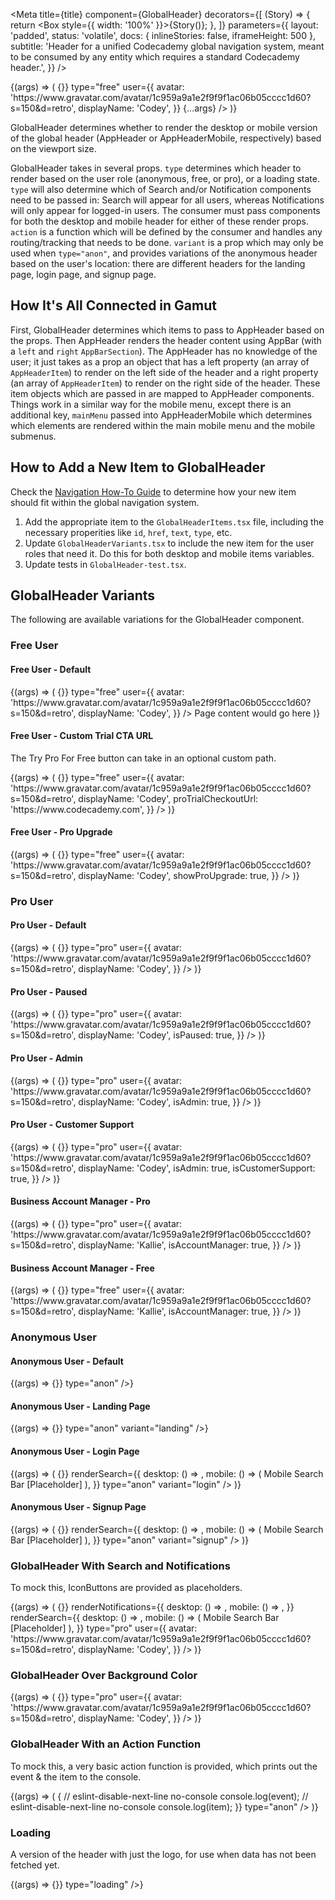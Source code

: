 

<Meta
  title={title}
  component={GlobalHeader}
  decorators={[
    (Story) => {
      return <Box style={{ width: '100%' }}>{Story()}</Box>;
    },
  ]}
  parameters={{
    layout: 'padded',
    status: 'volatile',
    docs: { inlineStories: false, iframeHeight: 500 },
    subtitle:
      'Header for a unified Codecademy global navigation system, meant to be consumed by any entity which requires a standard Codecademy header.',
  }}
/>

<Canvas withSource="open">
  <Story name="GlobalHeader">
    {(args) => (
      <Box position="relative" zIndex={0}>
        <GlobalHeader
          action={() => {}}
          type="free"
          user={{
            avatar:
              'https://www.gravatar.com/avatar/1c959a9a1e2f9f9f1ac06b05cccc1d60?s=150&d=retro',
            displayName: 'Codey',
          }}
          {...args}
        />
      </Box>
    )}
  </Story>
</Canvas>

GlobalHeader determines whether to render the desktop or mobile version of the global header (<LinkTo kind="Molecules/AppHeader" story="AppHeader">AppHeader</LinkTo> or <LinkTo kind="Molecules/AppHeaderMobile" story="AppHeaderMobile">AppHeaderMobile</LinkTo>, respectively) based on the viewport size.

GlobalHeader takes in several props. `type` determines which header to render based on the user role (anonymous, free, or pro), or a loading state. `type` will also determine which of Search and/or Notification components need to be passed in: Search will appear for all users, whereas Notifications will only appear for logged-in users. The consumer must pass components for both the desktop and mobile header for either of these render props. `action` is a function which will be defined by the consumer and handles any routing/tracking that needs to be done. `variant` is a prop which may only be used when `type="anon"`, and provides variations of the anonymous header based on the user's location: there are different headers for the landing page, login page, and signup page.

<PropsTable story="GlobalHeader" />

## How It's All Connected in Gamut

First, <LinkTo kind="Molecules/GlobalHeader" story="GlobalHeader">GlobalHeader</LinkTo> determines which items to pass to <LinkTo kind="Molecules/AppHeader" story="AppHeader">AppHeader</LinkTo> based on the props. Then <LinkTo kind="Molecules/AppHeader" story="AppHeader">AppHeader</LinkTo> renders the
header content using <LinkTo kind='Molecules/AppBar' story="Header">AppBar</LinkTo> (with a `left` and `right` `AppBarSection`). The <LinkTo kind="Molecules/AppHeader" story="AppHeader">AppHeader</LinkTo>
has no knowledge of the user; it just takes as a prop an object that has a left property
(an array of `AppHeaderItem`) to render on the left side of the header and a right
property (an array of `AppHeaderItem`) to render on the right side of the header.
These item objects which are passed in are mapped to <LinkTo kind="Molecules/AppHeader" story="AppHeader">AppHeader</LinkTo> components. Things work in a similar way for the mobile menu, except there is an additional key, `mainMenu` passed into <LinkTo kind="Molecules/AppHeaderMobile" story="AppHeaderMobile">AppHeaderMobile</LinkTo> which determines which elements are rendered within the main mobile menu and the mobile submenus.

## How to Add a New Item to GlobalHeader

Check the [Navigation How-To Guide](https://docs.google.com/presentation/d/1YHG6IjvSJG0w8N63phbw5aZCknUOR4B-q_SFM3GLIJc/edit#slide=id.g8a8c98c6f1_0_14) to determine how your new item should fit within the global navigation system.

1. Add the appropriate item to the `GlobalHeaderItems.tsx` file, including the necessary properities like `id`, `href`, `text`, `type`, etc.
2. Update `GlobalHeaderVariants.tsx` to include the new item for the user roles that need it. Do this for both desktop and mobile items variables.
3. Update tests in `GlobalHeader-test.tsx`.

## GlobalHeader Variants

The following are available variations for the GlobalHeader component.

### Free User

#### Free User - Default

<Canvas>
  <Story name="Free User - Default">
    {(args) => (
      <Box position="relative" zIndex={0}>
        <GlobalHeader
          action={() => {}}
          type="free"
          user={{
            avatar:
              'https://www.gravatar.com/avatar/1c959a9a1e2f9f9f1ac06b05cccc1d60?s=150&d=retro',
            displayName: 'Codey',
          }}
        />
        <Box>Page content would go here</Box>
      </Box>
    )}
  </Story>
</Canvas>

#### Free User - Custom Trial CTA URL

The Try Pro For Free button can take in an optional custom path.

<Canvas>
  <Story name="Free User - Custom Trial CTA URL">
    {(args) => (
      <GlobalHeader
        action={() => {}}
        type="free"
        user={{
          avatar:
            'https://www.gravatar.com/avatar/1c959a9a1e2f9f9f1ac06b05cccc1d60?s=150&d=retro',
          displayName: 'Codey',
          proTrialCheckoutUrl: 'https://www.codecademy.com',
        }}
      />
    )}
  </Story>
</Canvas>

#### Free User - Pro Upgrade

<Canvas>
  <Story name="Free User - Pro Upgrade">
    {(args) => (
      <GlobalHeader
        action={() => {}}
        type="free"
        user={{
          avatar:
            'https://www.gravatar.com/avatar/1c959a9a1e2f9f9f1ac06b05cccc1d60?s=150&d=retro',
          displayName: 'Codey',
          showProUpgrade: true,
        }}
      />
    )}
  </Story>
</Canvas>

### Pro User

#### Pro User - Default

<Canvas>
  <Story name="Pro User - Default">
    {(args) => (
      <GlobalHeader
        action={() => {}}
        type="pro"
        user={{
          avatar:
            'https://www.gravatar.com/avatar/1c959a9a1e2f9f9f1ac06b05cccc1d60?s=150&d=retro',
          displayName: 'Codey',
        }}
      />
    )}
  </Story>
</Canvas>

#### Pro User - Paused

<Canvas>
  <Story name="Pro User - Paused">
    {(args) => (
      <GlobalHeader
        action={() => {}}
        type="pro"
        user={{
          avatar:
            'https://www.gravatar.com/avatar/1c959a9a1e2f9f9f1ac06b05cccc1d60?s=150&d=retro',
          displayName: 'Codey',
          isPaused: true,
        }}
      />
    )}
  </Story>
</Canvas>

#### Pro User - Admin

<Canvas>
  <Story name="Pro User - Admin">
    {(args) => (
      <GlobalHeader
        action={() => {}}
        type="pro"
        user={{
          avatar:
            'https://www.gravatar.com/avatar/1c959a9a1e2f9f9f1ac06b05cccc1d60?s=150&d=retro',
          displayName: 'Codey',
          isAdmin: true,
        }}
      />
    )}
  </Story>
</Canvas>

#### Pro User - Customer Support

<Canvas>
  <Story name="Pro User - Customer Support">
    {(args) => (
      <GlobalHeader
        action={() => {}}
        type="pro"
        user={{
          avatar:
            'https://www.gravatar.com/avatar/1c959a9a1e2f9f9f1ac06b05cccc1d60?s=150&d=retro',
          displayName: 'Codey',
          isAdmin: true,
          isCustomerSupport: true,
        }}
      />
    )}
  </Story>
</Canvas>

#### Business Account Manager - Pro

<Canvas>
  <Story name="Business Account Manager - Pro">
    {(args) => (
      <GlobalHeader
        action={() => {}}
        type="pro"
        user={{
          avatar:
            'https://www.gravatar.com/avatar/1c959a9a1e2f9f9f1ac06b05cccc1d60?s=150&d=retro',
          displayName: 'Kallie',
          isAccountManager: true,
        }}
      />
    )}
  </Story>
</Canvas>

#### Business Account Manager - Free

<Canvas>
  <Story name="Business Account Manager - Free">
    {(args) => (
      <GlobalHeader
        action={() => {}}
        type="free"
        user={{
          avatar:
            'https://www.gravatar.com/avatar/1c959a9a1e2f9f9f1ac06b05cccc1d60?s=150&d=retro',
          displayName: 'Kallie',
          isAccountManager: true,
        }}
      />
    )}
  </Story>
</Canvas>

### Anonymous User

#### Anonymous User - Default

<Canvas>
  <Story name="Anonymous User - Default">
    {(args) => <GlobalHeader action={() => {}} type="anon" />}
  </Story>
</Canvas>

#### Anonymous User - Landing Page

<Canvas>
  <Story name="Anonymous User - Landing Page">
    {(args) => <GlobalHeader action={() => {}} type="anon" variant="landing" />}
  </Story>
</Canvas>

#### Anonymous User - Login Page

<Canvas>
  <Story name="Anonymous User - Login Page">
    {(args) => (
      <GlobalHeader
        action={() => {}}
        renderSearch={{
          desktop: () => <IconButton icon={SearchIcon} />,
          mobile: () => (
            <Box
              borderColor="navy"
              borderStyle="solid"
              borderWidth="1px"
              padding={8}
            >
              Mobile Search Bar [Placeholder]
            </Box>
          ),
        }}
        type="anon"
        variant="login"
      />
    )}
  </Story>
</Canvas>

#### Anonymous User - Signup Page

<Canvas>
  <Story name="Anonymous User - Signup Page">
    {(args) => (
      <GlobalHeader
        action={() => {}}
        renderSearch={{
          desktop: () => <IconButton icon={SearchIcon} />,
          mobile: () => (
            <Box
              borderColor="navy"
              borderStyle="solid"
              borderWidth="1px"
              padding={8}
            >
              Mobile Search Bar [Placeholder]
            </Box>
          ),
        }}
        type="anon"
        variant="signup"
      />
    )}
  </Story>
</Canvas>

### GlobalHeader With Search and Notifications

To mock this, IconButtons are provided as placeholders.

<Canvas>
  <Story name="GlobalHeader With Search and Notifications">
    {(args) => (
      <GlobalHeader
        action={() => {}}
        renderNotifications={{
          desktop: () => <IconButton icon={BellIcon} />,
          mobile: () => <IconButton icon={BellIcon} />,
        }}
        renderSearch={{
          desktop: () => <IconButton icon={SearchIcon} />,
          mobile: () => (
            <Box
              borderColor="navy"
              borderStyle="solid"
              borderWidth="1px"
              padding={8}
            >
              Mobile Search Bar [Placeholder]
            </Box>
          ),
        }}
        type="pro"
        user={{
          avatar:
            'https://www.gravatar.com/avatar/1c959a9a1e2f9f9f1ac06b05cccc1d60?s=150&d=retro',
          displayName: 'Codey',
        }}
      />
    )}
  </Story>
</Canvas>

### GlobalHeader Over Background Color

<Canvas>
  <Story name="GlobalHeader Over Background Color">
    {(args) => (
      <Box backgroundColor="beige" width="100%">
        <GlobalHeader
          action={() => {}}
          type="pro"
          user={{
            avatar:
              'https://www.gravatar.com/avatar/1c959a9a1e2f9f9f1ac06b05cccc1d60?s=150&d=retro',
            displayName: 'Codey',
          }}
        />
      </Box>
    )}
  </Story>
</Canvas>

### GlobalHeader With an Action Function

To mock this, a very basic action function is provided, which prints out the event & the item to the console.

<Canvas>
  <Story name="GlobalHeader With an Action Function">
    {(args) => (
      <GlobalHeader
        action={(event, item) => {
          // eslint-disable-next-line no-console
          console.log(event);
          // eslint-disable-next-line no-console
          console.log(item);
        }}
        type="anon"
      />
    )}
  </Story>
</Canvas>

### Loading

A version of the header with just the logo, for use when data has not been fetched yet.

<Canvas>
  <Story name="Loading">
    {(args) => <GlobalHeader action={() => {}} type="loading" />}
  </Story>
</Canvas>

